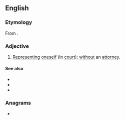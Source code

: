 {{also|prose}}
==English==

===Etymology===
From {{uder|en|la|[[pro]] [[se]]}}.

===Adjective===
{{en-adj|-}}

# {{lb|en|legal}} [[represent|Representing]] [[oneself]] (in [[court]]); [[without]] an [[attorney]].

====See also====
*{{l|en|in propria persona|pos=adverb}}
*{{l|en|litigant in person|pos=noun}}
*{{l|en|pro per|pos=adverb}}

===Anagrams===
* {{anagrams|en|a=eoprs|OPers.|Peros|Perso-|S'pore|Soper|Spero|opers|pores|poser|preso|reops|repos|ropes|soper|spore}}